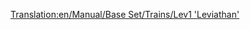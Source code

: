 [[Translation:en/Manual/Base Set/Trains/Lev1 'Leviathan']]
{{ru/Перевод|en/Manual/Base Set/Trains/Lev1 'Leviathan'|1}}
{{ru/Manual/Base Set/Trains/Поезда|Image=[[File:en/Manual/Base Set/Trains/Lev1leviathan.png]]
|Name=Lev1 'Leviathan'
|Cost=£82,031 ($164.062)
|Speed=402 km/h (251 mph)
|Weight=105 t
|Power=10,000 hp (7.457 kW)
|Annual=£3,515 ($7.030)
|Designed=2020
|Lifespan=20
|Capacity=N/A
|Description=Even with some reliability issues, this engine provides a substantial improvement over Monorail.

Not only does it feature a 20% increase in top speed compared to the Millennium Z1, thanks to the Maglev tracks it's also able to pull very long and heavy trains.
|Real-life=No Real-Life Equivalent has been found for this train. Perhaps in a few years, when MagLev has become a real technology, you could fill in a First-Generation MagLev engine here.
}}